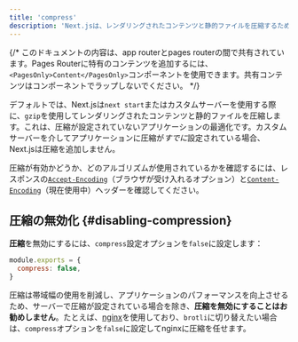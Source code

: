 ```yaml
---
title: 'compress'
description: 'Next.jsは、レンダリングされたコンテンツと静的ファイルを圧縮するためにgzip圧縮を提供しており、これはサーバーターゲットでのみ機能します。詳細はこちらをご覧ください。'
---
```


{/* このドキュメントの内容は、app routerとpages routerの間で共有されています。Pages Routerに特有のコンテンツを追加するには、`<PagesOnly>Content</PagesOnly>`コンポーネントを使用できます。共有コンテンツはコンポーネントでラップしないでください。 */}

デフォルトでは、Next.jsは`next start`またはカスタムサーバーを使用する際に、`gzip`を使用してレンダリングされたコンテンツと静的ファイルを圧縮します。これは、圧縮が設定されていないアプリケーションの最適化です。カスタムサーバーを介してアプリケーションに圧縮が*すでに*設定されている場合、Next.jsは圧縮を追加しません。

圧縮が有効かどうか、どのアルゴリズムが使用されているかを確認するには、レスポンスの[`Accept-Encoding`](https://developer.mozilla.org/en-US/docs/Web/HTTP/Headers/Accept-Encoding)（ブラウザが受け入れるオプション）と[`Content-Encoding`](https://developer.mozilla.org/en-US/docs/Web/HTTP/Headers/Content-Encoding)（現在使用中）ヘッダーを確認してください。

## 圧縮の無効化 {#disabling-compression}

**圧縮**を無効にするには、`compress`設定オプションを`false`に設定します：

```js title="next.config.js"
module.exports = {
  compress: false,
}
```

圧縮は帯域幅の使用を削減し、アプリケーションのパフォーマンスを向上させるため、サーバーで圧縮が設定されている場合を除き、**圧縮を無効にすることはお勧めしません**。たとえば、[nginx](https://nginx.org/)を使用しており、`brotli`に切り替えたい場合は、`compress`オプションを`false`に設定してnginxに圧縮を任せます。
